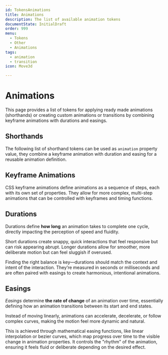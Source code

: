 ```yaml
---
id: TokensAnimations
title: Animations
description: The list of available animation tokens
documentState: InitialDraft
order: 999
menu:
  - Tokens
  - Other
  - Animations
tags:
  - animation
  - transition
icon: Move3d

---
```



# Animations

This page provides a list of tokens for applying ready made animations (shorthands)
or creating custom animations or transitions by combining keyframe animations with durations
and easings.

## Shorthands

The following list of shorthand tokens can be used as `animation` property value, they combine
a keyframe animation with duration and easing for a reusable animation definition.

<GenericTokenTableDemo category="animations" demoProperty="animation" />

## Keyframe Animations

CSS keyframe animations define animations as a sequence of steps, each with its own set of properties. They allow for more complex, multi-step animations that can be controlled with keyframes and timing functions.

<KeyframeTokenDemo />

## Durations

Durations define **how long** an animation takes to complete one cycle, directly impacting the perception of speed and fluidity.

Short durations create snappy, quick interactions that feel responsive but can risk appearing abrupt. Longer durations allow for smoother, more deliberate motion but can feel sluggish if overused.

Finding the right balance is key—durations should match the context and intent of the interaction. They’re measured in seconds or milliseconds and are often paired with easings to create harmonious, intentional animations.

<DurationTokenDemo />

## Easings

_Easings_ determine **the rate of change** of an animation over time, essentially
defining how an animation transitions between its start and end states.

Instead of moving linearly, animations can accelerate, decelerate, or follow complex
curves, making the motion feel more dynamic and natural.

This is achieved through mathematical easing functions, like linear interpolation or bezier curves, which map progress over time to the visible change in animation properties. It controls the "rhythm" of the animation, ensuring it feels fluid or deliberate depending on the desired effect.

<EasingTokenDemo />

